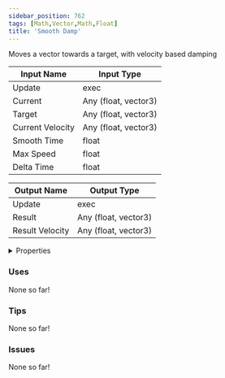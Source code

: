 ```yaml
---
sidebar_position: 762
tags: [Math,Vector,Math,Float]
title: 'Smooth Damp'
---
```


Moves a vector towards a target, with velocity based damping



<DocusaurusSvg />

| Input Name | Input Type |
|-----------|-----------|
| Update | exec |
| Current | Any (float, vector3) |
| Target | Any (float, vector3) |
| Current Velocity | Any (float, vector3) |
| Smooth Time | float |
| Max Speed | float |
| Delta Time | float |

| Output Name | Output Type |
|-----------|-----------|
| Update | exec |
| Result | Any (float, vector3) |
| Result Velocity | Any (float, vector3) |


<details>
  <summary>Properties</summary>
  <div>
    <div>
    <table>
      <thead>
        <tr>
          <th>Is beta required?</th>
          <th>No</th>
        </tr>
        <tr>
          <th>Is this chip a trolling risk?</th>
          <th>No</th>
        </tr>
        <tr>
          <th>Is this chip a role assignment risk?</th>
          <th>No</th>
        </tr>
        <tr>
          <th>Chip UUID</th>
          <th>830600a6-ec28-46b0-9354-13e0a1061232</th>
        </tr>
        <tr>
          <th>Room availability</th>
          <th>Available everywhere</th>
        </tr>
      </thead>
    </table>
    </div>
  </div>
</details>

### Uses

None so far!

### Tips

None so far!

### Issues

None so far!